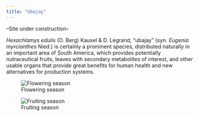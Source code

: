 ```yaml
---
title: "Ubajay"
---
```


--Site under construction--

*Hexachlamys edulis* (O. Berg) Kausel & D. Legrand,
“ubajay” (syn. *Eugenia myrcianthes* Nied.) is certainly a prominent species, distributed naturally in an important area of South
America, which provides potentially nutraceutical
fruits, leaves with secondary metabolites of interest,
and other usable organs that provide great benefits
for human health and new alternatives for production systems.

![Flowering season](https://github.com/ipovilonis/ipovilonis.github.io/blob/main/IMG_20210909_123203.jpg?raw=true)

![Fruiting season](https://github.com/ipovilonis/ipovilonis.github.io/blob/main/IMG_20211111_104511.jpg?raw=true)